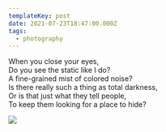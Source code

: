 ```yaml
---
templateKey: post
date: 2021-07-23T18:47:00.000Z
tags:
  - photography
---
```

When you close your eyes,<br/>
Do you see the static like I do?<br/>
A fine-grained mist of colored noise?<br/>
Is there really such a thing as total darkness,<br/>
Or is that just what they tell people,<br/>
To keep them looking for a place to hide?

![](../../assets/photos/20210723-IMG_4416.jpg)

